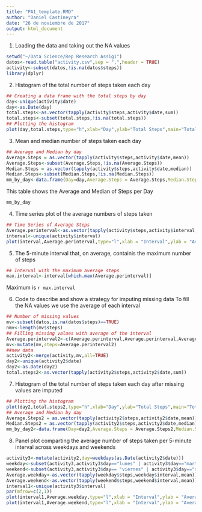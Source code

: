 ---
title: "PA1_template.RMD"
author: "Daniel Castineyra"
date: "26 de noviembre de 2017"
output: html_document
---
1. Loading the data and taking out the NA values
```{r, echo=TRUE}
setwd("~/Data Science/Rep Research Assig1")
datos<-read.table("activity.csv",sep = ",",header = TRUE)
activity<-subset(datos,!is.na(datos$steps))
library(dplyr)
```

2. Histogram of the total number of steps taken each day

```{r, echo=TRUE}
## Creating a data frame with the total steps by day
day<-unique(activity$date)
day<-as.Date(day)
total.steps<-as.vector(tapply(activity$steps,activity$date,sum))
total.steps<-subset(total.steps,!is.na(total.steps))
## Plotting the histogram
plot(day,total.steps,type="h",xlab="Day",ylab="Total Steps",main="Total Steps by Day")
```

3. Mean and median number of steps taken each day

```{r, echo=TRUE}
## Average and Median by day
Average.Steps = as.vector(tapply(activity$steps,activity$date,mean))
Average.Steps<-subset(Average.Steps,!is.na(Average.Steps))
Median.Steps = as.vector(tapply(activity$steps,activity$date,median))
Median.Steps<-subset(Median.Steps,!is.na(Median.Steps))
mm_by_day<-data.frame(Day=day,Average.Steps = Average.Steps,Median.Steps = Median.Steps)
```

This table shows the Average and Median of Steps per Day

```{r,echo=TRUE}
mm_by_day
```

4. Time series plot of the average numbers of steps taken
```{r, echo=TRUE}
## Time Series of Average Steps
Average.perinterval<-as.vector(tapply(activity$steps,activity$interval,mean))
interval<-unique(activity$interval)
plot(interval,Average.perinterval,type="l",xlab = "Interval",ylab = "Average Steps",main = "Average Steps by Interval")
```

5. The 5-minute interval that, on average, containis the maximum number of steps
``` {r, echo=TRUE}
## Interval with the maximum average steps
max.interval<-interval[which.max(Average.perinterval)]
```

Maximum is `r max.interval`

6. Code to describe and show a strategy for imputing missing data
To fill the NA values we use the average of each interval
```{r,echo=TRUE}
## Number of missing values
mv<-subset(datos,is.na(datos$steps)==TRUE)
nmv<-length(mv$steps)
## Filling missing values with average of the interval
Average.perinterval2<-c(Average.perinterval,Average.perinterval,Average.perinterval,Average.perinterval,Average.perinterval,Average.perinterval,Average.perinterval,Average.perinterval)
mv<-mutate(mv,steps=Average.perinterval2)
##new data
activity2<-merge(activity,mv,all=TRUE)
day2<-unique(activity2$date)
day2<-as.Date(day2)
total.steps2<-as.vector(tapply(activity2$steps,activity2$date,sum))
```

7. Histogram of the total number of steps taken each day after missing values are imputed
```{r,echo=TRUE}
## Plotting the histogram
plot(day2,total.steps2,type="h",xlab="Day",ylab="Total Steps",main="Total Steps by Day")
## Average and Median by day
Average.Steps2 = as.vector(tapply(activity2$steps,activity2$date,mean))
Median.Steps2 = as.vector(tapply(activity2$steps,activity2$date,median))
mm_by_day2<-data.frame(Day=day2,Average.Steps = Average.Steps2,Median.Steps = Median.Steps2)
```

8. Panel plot comparting the average number of steps taken per 5-minute interval across weekdays and weekends
```{r,echo=TRUE}
activity3<-mutate(activity2,day=weekdays(as.Date(activity2$date)))
weekday<-subset(activity3,activity3$day=="lunes" | activity3$day=="martes" | activity3$day == "miércoles" | activity3$day=="jueves")
weekend<-subset(activity3,activity3$day== "viernes" | activity3$day=="sábado" | activity3$day=="domingo")
Average.weekday<-as.vector(tapply(weekday$steps,weekday$interval,mean))
Average.weekend<-as.vector(tapply(weekend$steps,weekend$interval,mean))
interval1<-unique(activity3$interval)
par(mfrow=c(2,1))
plot(interval1,Average.weekday,type="l",xlab = "Interval",ylab = "Average Weekday",main = "Average Steps by Interval")
plot(interval1,Average.weekend,type="l",xlab = "Interval",ylab = "Average Weekend",main = "Average Steps by Interval")
````
